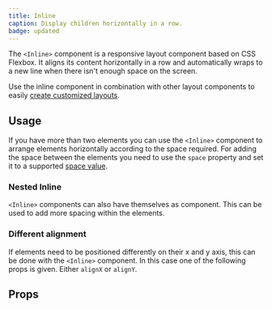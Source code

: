 ```yaml
---
title: Inline
caption: Display children horizontally in a row.
badge: updated
---
```


The `<Inline>` component is a responsive layout component based on CSS Flexbox. It aligns its content horizontally in a row and automatically wraps to a new line when there isn't enough space on the screen.

Use the inline component in combination with other layout components to easily [create customized layouts](../../concepts/layouts).

## Usage

If you have more than two elements you can use the `<Inline>` component to arrange elements horizontally according to the space required.
For adding the space between the elements you need to use the `space` property and set it to a supported [space value](../../introduction/design-tokens#spacing).

<ComponentDemo file="./inline-elements.demo.tsx" />

### Nested Inline

`<Inline>` components can also have themselves as component. This can be used to add more spacing within the elements.

<ComponentDemo file="./inline-nested.demo.tsx" />

### Different alignment

If elements need to be positioned differently on their x and y axis, this can be done with the `<Inline>` component.
In this case one of the following props is given. Either `alignX` or `alignY`.

<ComponentDemo file="./inline-alignments.demo.tsx" />

## Props

<PropsTable component={title} />
